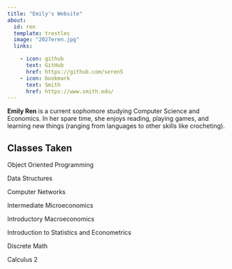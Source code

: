 ```yaml
---
title: "Emily's Website"
about:
  id: ren
  template: trestles
  image: "2027eren.jpg"
  links:

    - icon: github
      text: GitHub
      href: https://github.com/seren5
    - icon: bookmark
      text: Smith
      href: https://www.smith.edu/
---
```


**Emily Ren** is a current sophomore studying Computer Science and Economics. In her spare time, she enjoys reading, playing games, and learning new things (ranging from languages to other skills like crocheting).

## Classes Taken

Object Oriented Programming

Data Structures

Computer Networks

Intermediate Microeconomics

Introductory Macroeconomics

Introduction to Statistics and Econometrics

Discrete Math

Calculus 2
